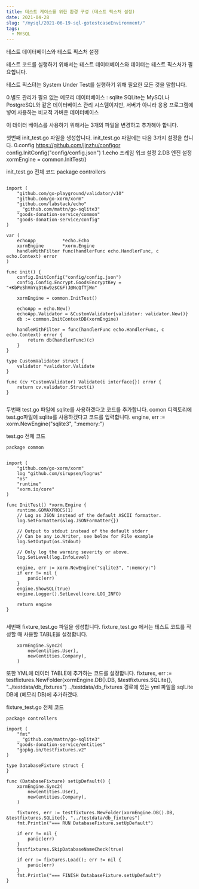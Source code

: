 ```yaml
---
title: 테스트 케이스를 위한 환경 구성 (테스트 픽스처 설정) 
date: 2021-04-28
slug: "/mysql/2021-06-19-sql-gotestcaseEnvironment/"
tags:
  - MYSQL
---
```



테스트 데이터베이스와 테스트 픽스처 설정




테스트 코드를 실행하기 위해서는 테스트 데이터베이스와 데이터는 테스트 픽스처가 필요합니다.


테스트 픽스텨는 System Under Test를 실행하기 위해 필요한 모든 것을 말합니다.



0.별도 관리가 필요 없는 메모리 데이터베이스 : sqlite
SQLite는 MySQL나 PostgreSQL와 같은 데이터베이스 관리 시스템이지만, 서버가 아니라 응용 프로그램에 넣어 사용하는 비교적 가벼운 데이터베이스


이 데이터 베이스를 사용하기 위해서는 3개의 파일을 변경하고 추가해야 합니다.




첫번째 init_test.go 파일을 생성합니다.
init_test.go 파일에는 다음 3가지 설정을 합니다.
0.config https://github.com/jinzhu/configor
config.InitConfig("config/config.json")
1.echo 프레임 워크 설정
2.DB 엔진 설정
xormEngine = common.InitTest()




init_test.go 전체 코드
package controllers
```

import (
	"github.com/go-playground/validator/v10"
	"github.com/go-xorm/xorm"
	"github.com/labstack/echo"
	_ "github.com/mattn/go-sqlite3"
	"goods-donation-service/common"
	"goods-donation-service/config"
)

var (
	echoApp          *echo.Echo
	xormEngine       *xorm.Engine
	handleWithFilter func(handlerFunc echo.HandlerFunc, c echo.Context) error
)

func init() {
	config.InitConfig("config/config.json")
	config.Config.Encrypt.GoodsEncryptKey = "+KbPeShVmYq3t6w9z$C&F)J@NcQfTjWn"

	xormEngine = common.InitTest()

	echoApp = echo.New()
	echoApp.Validator = &CustomValidator{validator: validator.New()}
	db := common.InitContextDB(xormEngine)

	handleWithFilter = func(handlerFunc echo.HandlerFunc, c echo.Context) error {
		return db(handlerFunc)(c)
	}
}

type CustomValidator struct {
	validator *validator.Validate
}

func (cv *CustomValidator) Validate(i interface{}) error {
	return cv.validator.Struct(i)
}


```


두번째 test.go 파일에 sqlite를 사용하겠다고 코드를 추가합니다.
comon 디렉토리에 test.go파일에 sqlite를 사용하겠다고 코드를 입력합니다.
engine, err := xorm.NewEngine("sqlite3", ":memory:")


test.go 전체 코드
```
package common


import (
	"github.com/go-xorm/xorm"
	log "github.com/sirupsen/logrus"
	"os"
	"runtime"
	"xorm.io/core"
)

func InitTest() *xorm.Engine {
	runtime.GOMAXPROCS(1)
	// Log as JSON instead of the default ASCII formatter.
	log.SetFormatter(&log.JSONFormatter{})

	// Output to stdout instead of the default stderr
	// Can be any io.Writer, see below for File example
	log.SetOutput(os.Stdout)

	// Only log the warning severity or above.
	log.SetLevel(log.InfoLevel)

	engine, err := xorm.NewEngine("sqlite3", ":memory:")
	if err != nil {
		panic(err)
	}
	engine.ShowSQL(true)
	engine.Logger().SetLevel(core.LOG_INFO)

	return engine
}


```



세번째 fixture_test.go 파일을 생성합니다.
fixture_test.go 에서는 테스트 코드를 작성할 때 사용할 TABLE을 설정합니다.
```
	xormEngine.Sync2(
		new(entities.User),
		new(entities.Company),
	)

```


또한 YML에 데이터 TABLE에 추가하는 코드를 설정합니다.
fixtures, err := testfixtures.NewFolder(xormEngine.DB().DB, &testfixtures.SQLite{}, "../testdata/db_fixtures")
../testdata/db_fixtures 경로에 있는 yml 파일을 sqlLite DB에 (메모리 DB)에 추가하겠다.


fixture_test.go 전체 코드

```
package controllers

import (
	"fmt"
	_ "github.com/mattn/go-sqlite3"
	"goods-donation-service/entities"
	"gopkg.in/testfixtures.v2"
)

type DatabaseFixture struct {
}

func (DatabaseFixture) setUpDefault() {
	xormEngine.Sync2(
		new(entities.User),
		new(entities.Company),
	)

	fixtures, err := testfixtures.NewFolder(xormEngine.DB().DB, &testfixtures.SQLite{}, "../testdata/db_fixtures")
	fmt.Println("=== RUN DatabaseFixture.setUpDefault")

	if err != nil {
		panic(err)
	}
	testfixtures.SkipDatabaseNameCheck(true)

	if err := fixtures.Load(); err != nil {
		panic(err)
	}
	fmt.Println("=== FINISH DatabaseFixture.setUpDefault")
}

```
